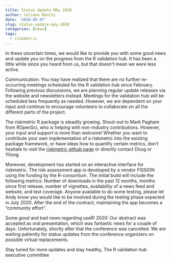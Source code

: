```yaml
---
title: Status Update MAy 2020
author: Juliane Manitz
date: '2020-05-07'
slug: status-update-may-2020
categories: [news]
tags:
  - riskmetric
---
```


In these uncertain times, we would like to provide you with some good news and update you on the progress from the R validation hub. It has been a little while since you heard from us, but that doesn’t mean we were less active. 

Communication: You may have realized that there are no further re-occurring meetings scheduled for the R validation hub since February. Following previous discussions, we are planning regular update releases via the website and newsletters instead. Meetings for the validation hub will be scheduled less frequently as needed. However, we are dependent on your input and continue to encourage volunteers to collaborate on all the different parts of the project.

The riskmetric R package is steadily growing. Shout-out to Mark Pagham from ROpenSci, who is helping with non-industry contributions. However, your input and support is more than welcome! Whether you want to contribute your own implementation of a riskmetric into the existing package framework, or have ideas how to quantify certain metrics, don’t hesitate to visit the [riskmetric github page](https://urldefense.com/v3/__https:/github.com/pharmaR/riskmetric__;!!AoaiBx6H!jo1MpjpGUIe2P4W6dcEjhIdy4OZDatYz0h29FH_4Fri4z0PpIxukkYUE6x17Gjneesg$) or directly contact Doug or Yilong. 

Moreover, development has started on an interactive interface for riskmetric. The risk assessment app is developed by a vendor FISSION using the funding by the R-consortium. The initial build will include the following metrics: Number of downloads in the past 12 months, months since first release, number of vignettes, availability of a news feed and website, and test coverage. Anyone available to do some testing, please let Andy know you would like to be involved during the testing phase expected in July 2020. After the end of the contract, maintaining the app becomes a “community effort”.

Some good and bad news regarding useR! 2020: Our abstract was accepted as oral presentation, which was fantastic news for a couple of days. Unfortunately, shortly after that the conference was cancelled. We are waiting patiently for status updates from the conference organizers on possible virtual replacements. 

Stay tuned for more updates and stay healthy,
The R validation hub executive committee
